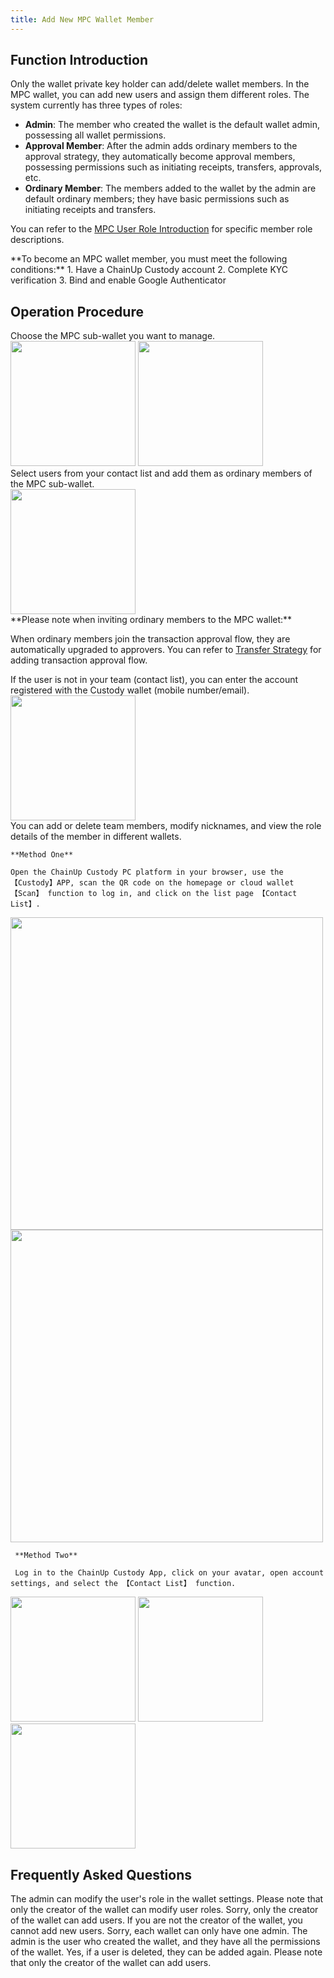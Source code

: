 ```yaml
---
title: Add New MPC Wallet Member
---
```


##  Function Introduction

<Note>Only the wallet private key holder can add/delete wallet members.</Note>
In the MPC wallet, you can add new users and assign them different roles. The system currently has three types of roles:

- **Admin**: The member who created the wallet is the default wallet admin, possessing all wallet permissions.
- **Approval Member**: After the admin adds ordinary members to the approval strategy, they automatically become approval members, possessing permissions such as initiating receipts, transfers, approvals, etc.
- **Ordinary Member**: The members added to the wallet by the admin are default ordinary members; they have basic permissions such as initiating receipts and transfers.

You can refer to the [MPC User Role Introduction](/help-center/manage-mpc/user-setting/user-role) for specific member role descriptions.

<Tip>
**To become an MPC wallet member, you must meet the following conditions:**
1. Have a ChainUp Custody account
2. Complete KYC verification
3. Bind and enable Google Authenticator
</Tip>

##  Operation Procedure

<Steps>
<Step title="Select MPC Sub-Wallet">
   Choose the MPC sub-wallet you want to manage.

<div className="w-full flex items-center justify-center"> 
<CardGroup cols={2}>
<img src="/images/user-guide/user1.png" width="200"/>
<img src="/images/user-guide/user2.png" width="200"/>
</CardGroup>
</div>
</Step>

<Step title="Add Members as Ordinary Members of the MPC Wallet">
    Select users from your contact list and add them as ordinary members of the MPC sub-wallet.
<div className="w-full flex items-center justify-center"> 
<img src="/images/user-guide/user3.png" width="200"/>
</div>
<Tip>
**Please note when inviting ordinary members to the MPC wallet:**

When ordinary members join the transaction approval flow, they are automatically upgraded to approvers. You can refer to [Transfer Strategy](/help-center/manage-mpc/strategy/transfer) for adding transaction approval flow.
</Tip>
</Step>

<Step title="Add New Contacts">
    If the user is not in your team (contact list), you can enter the account registered with the Custody wallet (mobile number/email).
    <div className="w-full flex items-center justify-center"> 
<img src="/images/user-guide/user4.png" width="200"/>
</div>
</Step>


<Step title="Manage All Team Members Using the Contact List Function">
You can add or delete team members, modify nicknames, and view the role details of the member in different wallets.
   
   
    **Method One** 
    
    Open the ChainUp Custody PC platform in your browser, use the 【Custody】APP, scan the QR code on the homepage or cloud wallet 【Scan】 function to log in, and click on the list page 【Contact List】.

<div className="w-full flex items-center justify-center"> 
<CardGroup cols={2}>
<img src="/images/user-guide/user5.png" width="500"/>
<img src="/images/user-guide/user6.png" width="500"/>
</CardGroup>
</div>

     **Method Two** 
     
     Log in to the ChainUp Custody App, click on your avatar, open account settings, and select the 【Contact List】 function.

<div className="w-full flex items-center justify-center"> 
<CardGroup cols={3}>
<img src="/images/user-guide/user7.png" width="200"/>
<img src="/images/user-guide/user8.png" width="200"/>
<img src="/images/user-guide/user9.png" width="200"/>
</CardGroup>
</div>

</Step>
</Steps>

##  Frequently Asked Questions

<Accordion title="How to change a user's role?">
The admin can modify the user's role in the wallet settings. Please note that only the creator of the wallet can modify user roles.
</Accordion>

<Accordion title="Can I add users if I am not the creator of the wallet?">
Sorry, only the creator of the wallet can add users. If you are not the creator of the wallet, you cannot add new users.
</Accordion>

<Accordion title="Can I set multiple admins in one wallet?">
Sorry, each wallet can only have one admin. The admin is the user who created the wallet, and they have all the permissions of the wallet.
</Accordion>

<Accordion title="If a user is deleted, can they be added again?">
Yes, if a user is deleted, they can be added again. Please note that only the creator of the wallet can add users.
</Accordion>

